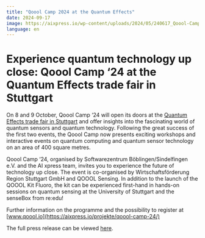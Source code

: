 ```yaml
---
title: "Qoool Camp 2024 at the Quantum Effects"
date: 2024-09-17
image: https://aixpress.io/wp-content/uploads/2024/05/240617_Qoool-Camp24_Logogestaltung-05-1400x700.png
language: en
---
```


# Experience quantum technology up close: Qoool Camp ‘24 at the Quantum Effects trade fair in Stuttgart

On 8 and 9 October, Qoool Camp ‘24 will open its doors at the [Quantum Effects trade fair in Stuttgart](https://www.messe-stuttgart.de/quantum-effects/) and offer insights into the fascinating world of quantum sensors and quantum technology. Following the great success of the first two events, the Qoool Camp now presents exciting workshops and interactive events on quantum computing and quantum sensor technology on an area of 400 square metres.

Qoool Camp ‘24, organised by Softwarezentrum Böblingen/Sindelfingen e.V. and the AI xpress team, invites you to experience the future of technology up close. The event is co-organised by Wirtschaftsförderung Region Stuttgart GmbH and QOOOL Sensing. In addition to the launch of the QOOOL Kit Fluoro, the kit can be experienced first-hand in hands-on sessions on quantum sensing at the University of Stuttgart and the senseBox from re:edu! 

Further information on the programme and the possibility to register at [www.qoool.io](https://aixpress.io/projekte/qoool-camp-24/) 

The full press release can be viewed [here](https://aixpress.io/pressemitteilungen/quantentechnologie-hautnah-erleben-das-qoool-camp-24-auf-der-quantum-effects-messe-in-stuttgart/).
